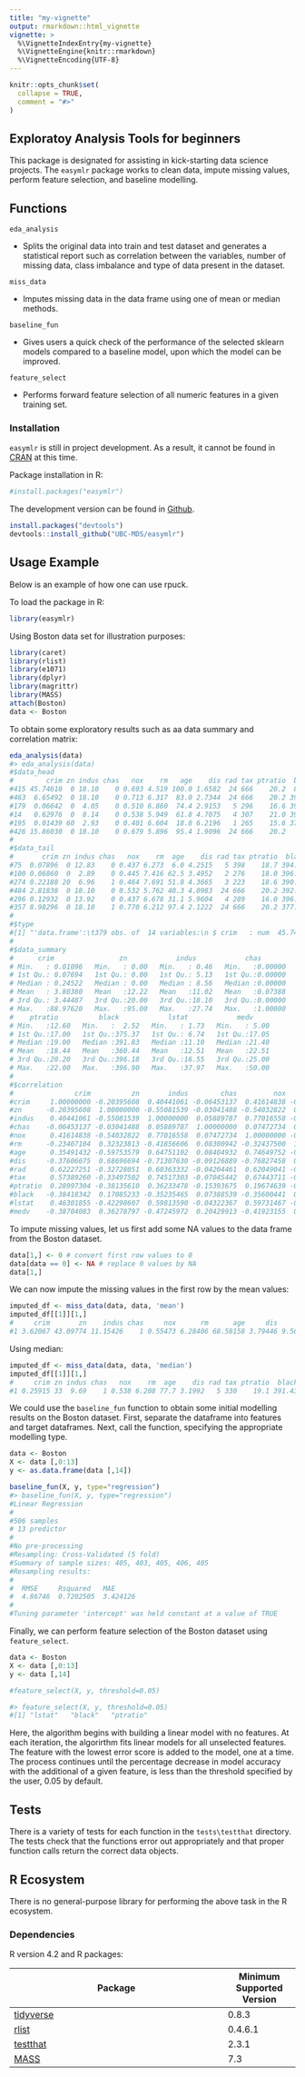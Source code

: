 ```yaml
---
title: "my-vignette"
output: rmarkdown::html_vignette
vignette: >
  %\VignetteIndexEntry{my-vignette}
  %\VignetteEngine{knitr::rmarkdown}
  %\VignetteEncoding{UTF-8}
---
```


```r
knitr::opts_chunk$set(
  collapse = TRUE,
  comment = "#>"
)
```


## Exploratoy Analysis Tools for beginners 

This package is designated for assisting in kick-starting data science projects. The `easymlr` package works to clean data, impute missing values, perform feature selection, and baseline modelling.

## Functions

`eda_analysis`
  
* Splits the original data into train and test dataset and generates a statistical report such as correlation between the variables, number of missing data, class imbalance and type of data present in the dataset.

`miss_data`

* Imputes missing data in the data frame using one of mean or median methods.

`baseline_fun`
  
* Gives users a quick check of the performance of the selected sklearn models compared to a baseline model, upon which the model can be improved.

`feature_select`

* Performs forward feature selection of all numeric features in a given training set.


### Installation

`easymlr` is still in project development. As a result, it cannot be found in [CRAN](https://cran.r-project.org/) at this time.

Package installation in R:

```r
#install.packages("easymlr")
```
The development version can be found in [Github](https://github.com/).

```r
install.packages("devtools")
devtools::install_github("UBC-MDS/easymlr")
```

## Usage Example

Below is an example of how one can use rpuck.

To load the package in R:

```r
library(easymlr)
```

Using Boston data set for illustration purposes:

```r
library(caret)
library(rlist)
library(e1071)
library(dplyr)
library(magrittr)
library(MASS)
attach(Boston)
data <- Boston
```

To obtain some exploratory results such as aa data summary and correlation matrix:

```r
eda_analysis(data)
#> eda_analysis(data)
#$data_head
#        crim zn indus chas   nox    rm   age    dis rad tax ptratio  black lstat medv
#415 45.74610  0 18.10    0 0.693 4.519 100.0 1.6582  24 666    20.2  88.27 36.98  7.0
#463  6.65492  0 18.10    0 0.713 6.317  83.0 2.7344  24 666    20.2 396.90 13.99 19.5
#179  0.06642  0  4.05    0 0.510 6.860  74.4 2.9153   5 296    16.6 391.27  6.92 29.9
#14   0.62976  0  8.14    0 0.538 5.949  61.8 4.7075   4 307    21.0 396.90  8.26 20.4
#195  0.01439 60  2.93    0 0.401 6.604  18.8 6.2196   1 265    15.6 376.70  4.38 29.1
#426 15.86030  0 18.10    0 0.679 5.896  95.4 1.9096  24 666    20.2   7.68 24.39  8.3
#
#$data_tail
#       crim zn indus chas   nox    rm  age    dis rad tax ptratio  black lstat medv
#75  0.07896  0 12.83    0 0.437 6.273  6.0 4.2515   5 398    18.7 394.92  6.78 24.1
#100 0.06860  0  2.89    0 0.445 7.416 62.5 3.4952   2 276    18.0 396.90  6.19 33.2
#274 0.22188 20  6.96    1 0.464 7.691 51.8 4.3665   3 223    18.6 390.77  6.58 35.2
#484 2.81838  0 18.10    0 0.532 5.762 40.3 4.0983  24 666    20.2 392.92 10.42 21.8
#296 0.12932  0 13.92    0 0.437 6.678 31.1 5.9604   4 289    16.0 396.90  6.27 28.6
#357 8.98296  0 18.10    1 0.770 6.212 97.4 2.1222  24 666    20.2 377.73 17.60 17.8
#
#$type
#[1] "'data.frame':\t379 obs. of  14 variables:\n $ crim   : num  45.7461 6.6549 0.0664 0.6298 0.0144 ...\n $ zn     : num  0 0 0 0 60 0 33 0 70 0 ...\n $ indus  : num  18.1 #18.1 4.05 8.14 2.93 ...\n $ chas   : int  0 0 0 0 0 0 0 0 0 0 ...\n $ nox    : num  0.693 0.713 0.51 0.538 0.401 0.679 0.472 0.547 0.4 0.504 ...\n $ rm     : num  4.52 6.32 #6.86 5.95 6.6 ...\n $ age    : num  100 83 74.4 61.8 18.8 95.4 58.1 82.6 20.1 17 ...\n $ dis    : num  1.66 2.73 2.92 4.71 6.22 ...\n $ rad    : int  24 24 5 4 1 24 7 6 5 8 #...\n $ tax    : num  666 666 296 307 265 666 222 432 358 307 ...\n $ ptratio: num  20.2 20.2 16.6 21 15.6 20.2 18.4 17.8 14.8 17.4 ...\n $ black  : num  88.3 396.9 391.3 #396.9 376.7 ...\n $ lstat  : num  36.98 13.99 6.92 8.26 4.38 ...\n $ medv   : num  7 19.5 29.9 20.4 29.1 8.3 28.4 19.2 22.5 46.7 ..."
#
#$data_summary
#      crim                zn            indus            chas              nox              rm             age              dis              rad              tax       
# Min.   : 0.01096   Min.   : 0.00   Min.   : 0.46   Min.   :0.00000   Min.   :0.385   Min.   :3.561   Min.   :  2.90   Min.   : 1.130   Min.   : 1.000   Min.   :187.0  
# 1st Qu.: 0.07694   1st Qu.: 0.00   1st Qu.: 5.13   1st Qu.:0.00000   1st Qu.:0.448   1st Qu.:5.890   1st Qu.: 43.55   1st Qu.: 2.108   1st Qu.: 4.000   1st Qu.:279.0  
# Median : 0.24522   Median : 0.00   Median : 8.56   Median :0.00000   Median :0.532   Median :6.219   Median : 76.70   Median : 3.332   Median : 5.000   Median :330.0  
# Mean   : 3.80380   Mean   :12.22   Mean   :11.02   Mean   :0.07388   Mean   :0.551   Mean   :6.274   Mean   : 68.04   Mean   : 3.855   Mean   : 9.464   Mean   :407.2  
# 3rd Qu.: 3.44487   3rd Qu.:20.00   3rd Qu.:18.10   3rd Qu.:0.00000   3rd Qu.:0.624   3rd Qu.:6.617   3rd Qu.: 93.85   3rd Qu.: 5.266   3rd Qu.:24.000   3rd Qu.:666.0  
# Max.   :88.97620   Max.   :95.00   Max.   :27.74   Max.   :1.00000   Max.   :0.871   Max.   :8.725   Max.   :100.00   Max.   :12.127   Max.   :24.000   Max.   :711.0  
#    ptratio          black            lstat            medv      
# Min.   :12.60   Min.   :  2.52   Min.   : 1.73   Min.   : 5.00  
# 1st Qu.:17.00   1st Qu.:375.37   1st Qu.: 6.74   1st Qu.:17.05  
# Median :19.00   Median :391.83   Median :11.10   Median :21.40  
# Mean   :18.44   Mean   :360.44   Mean   :12.51   Mean   :22.51  
# 3rd Qu.:20.20   3rd Qu.:396.18   3rd Qu.:16.55   3rd Qu.:25.00  
# Max.   :22.00   Max.   :396.90   Max.   :37.97   Max.   :50.00  
#
#$correlation
#               crim          zn       indus        chas         nox          rm         age         dis         rad         tax    ptratio       black       lstat       medv
#crim     1.00000000 -0.20395608  0.40441061 -0.06453137  0.41614838 -0.23407104  0.35491432 -0.37606675  0.62227251  0.57389260  0.2899730 -0.38418342  0.46301855 -0.3870408
#zn      -0.20395608  1.00000000 -0.55081539 -0.03041488 -0.54032822  0.32323813 -0.59753579  0.68696694 -0.32728051 -0.33497502 -0.3813561  0.17085233 -0.42298607  0.3627880
#indus    0.40441061 -0.55081539  1.00000000  0.05889787  0.77016558 -0.41856606  0.64751102 -0.71307630  0.60363332  0.74517303  0.3623348 -0.35235465  0.59813590 -0.4724597
#chas    -0.06453137 -0.03041488  0.05889787  1.00000000  0.07472734  0.08300942  0.08404932 -0.09126889 -0.04204461 -0.07045442 -0.1539367  0.07388539 -0.04322367  0.2042991
#nox      0.41614838 -0.54032822  0.77016558  0.07472734  1.00000000 -0.32437500  0.74649752 -0.76827458  0.62049041  0.67443711  0.1967464 -0.35600441  0.59731467 -0.4192315
#rm      -0.23407104  0.32323813 -0.41856606  0.08300942 -0.32437500  1.00000000 -0.28893820  0.23881732 -0.25134673 -0.34064494 -0.3993983  0.15631216 -0.61580043  0.6874503
#age      0.35491432 -0.59753579  0.64751102  0.08404932  0.74649752 -0.28893820  1.00000000 -0.76828971  0.46451741  0.52524282  0.2658968 -0.27260520  0.60587839 -0.3840890
#dis     -0.37606675  0.68696694 -0.71307630 -0.09126889 -0.76827458  0.23881732 -0.76828971  1.00000000 -0.50181368 -0.54185312 -0.2310542  0.28146837 -0.51772722  0.2531134
#rad      0.62227251 -0.32728051  0.60363332 -0.04204461  0.62049041 -0.25134673  0.46451741 -0.50181368  1.00000000  0.90230579  0.4650850 -0.43490807  0.50873662 -0.3833584
#tax      0.57389260 -0.33497502  0.74517303 -0.07045442  0.67443711 -0.34064494  0.52524282 -0.54185312  0.90230579  1.00000000  0.4628254 -0.42991883  0.56777999 -0.4737882
#ptratio  0.28997304 -0.38135610  0.36233478 -0.15393675  0.19674639 -0.39939826  0.26589682 -0.23105417  0.46508502  0.46282537  1.0000000 -0.16962501  0.40980838 -0.5283497
#black   -0.38418342  0.17085233 -0.35235465  0.07388539 -0.35600441  0.15631216 -0.27260520  0.28146837 -0.43490807 -0.42991883 -0.1696250  1.00000000 -0.39572085  0.3274679
#lstat    0.46301855 -0.42298607  0.59813590 -0.04322367  0.59731467 -0.61580043  0.60587839 -0.51772722  0.50873662  0.56777999  0.4098084 -0.39572085  1.00000000 -0.7478470
#medv    -0.38704083  0.36278797 -0.47245972  0.20429913 -0.41923155  0.68745029 -0.38408904  0.25311341 -0.38335839 -0.47378822 -0.5283497  0.32746786 -0.74784699  1.0000000
```

To impute missing values, let us first add some NA values to the data frame from the Boston dataset.

```r
data[1,] <- 0 # convert first row values to 0
data[data == 0] <- NA # replace 0 values by NA
data[1,]
```

We can now impute the missing values in the first row by the mean values:

```r
imputed_df <- miss_data(data, data, 'mean')
imputed_df[[1]][1,]
#     crim       zn    indus chas     nox      rm      age     dis     rad      tax  ptratio    black    lstat    medv
#1 3.62067 43.09774 11.15426    1 0.55473 6.28406 68.58158 3.79446 9.56634 408.4594 18.46178 356.5944 12.66826 22.5299
```

Using median:

```r
imputed_df <- miss_data(data, data, 'median')
imputed_df[[1]][1,]
#     crim zn indus chas   nox    rm  age    dis rad tax ptratio  black lstat medv
#1 0.25915 33  9.69    1 0.538 6.208 77.7 3.1992   5 330    19.1 391.43 11.38 21.2
```

We could use the `baseline_fun` function to obtain some initial modelling results on the Boston dataset. First, separate the dataframe into features and target dataframes. Next, call the function, specifying the appropriate modelling type.

```r
data <- Boston
X <- data [,0:13]
y <- as.data.frame(data [,14])

baseline_fun(X, y, type="regression")
#> baseline_fun(X, y, type="regression")
#Linear Regression 
#
#506 samples
# 13 predictor
#
#No pre-processing
#Resampling: Cross-Validated (5 fold) 
#Summary of sample sizes: 405, 403, 405, 406, 405 
#Resampling results:
#
#  RMSE     Rsquared   MAE     
#  4.86746  0.7202505  3.424126
#
#Tuning parameter 'intercept' was held constant at a value of TRUE
```

Finally, we can perform feature selection of the Boston dataset using `feature_select`.

```r
data <- Boston
X <- data [,0:13]
y <- data [,14]

#feature_select(X, y, threshold=0.05)

#> feature_select(X, y, threshold=0.05)
#[1] "lstat"   "black"   "ptratio"
```

Here, the algorithm begins with building a linear model with no features. At each iteration, the algorirthm fits linear models for all unselected features. The feature with the lowest error score is added to the model, one at a time. The process continues until the percentage decrease in model accuracy with the additional of a given feature, is less than the threshold specified by the user, 0.05 by default.

## Tests

There is a variety of tests for each function in the `tests\testthat` directory. The tests check that the functions error out appropriately and that proper function calls return the correct data objects.

## R Ecosystem

There is no general-purpose library for performing the above task in the R ecosystem.

### Dependencies

R version 4.2 and R packages:

| Package                                                                   | Minimum Supported Version |
| ------------------------------------------------------------------------- | ------------------------- |
| [tidyverse](https://cran.r-project.org/web/packages/tidyverse/index.html) | 0.8.3              |       
| [rlist](https://cran.r-project.org/web/packages/rlist/index.html)         | 	0.4.6.1          |
| [testthat](https://cran.r-project.org/web/packages/testthat/index.html)   | 2.3.1              |
| [MASS](https://cran.r-project.org/web/packages/MASS/index.html)       | 7.3                  |
